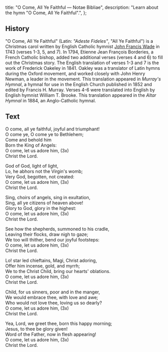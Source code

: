   title: "O Come, All Ye Faithful — Notae Bibliae",
  description: "Learn about the hymn \"O Come, All Ye Faithful\".",
};

<Initial text="O Come, All Ye Faithful" />

## History

"O Come, All Ye Faithful" (Latin: *"Adeste Fideles"*, "All Ye Faithful") is a Christmas carol written by English Catholic hymnist [John Francis Wade](/liturgy/music/composers/john-francis-wade) in 1743 (verses 1-3, 5, and 7). In 1794, Etienne Jean François Borderies, a French Catholic bishop, added two additional verses (verses 4 and 6) to fill out the Christmas story. The English translation of verses 1-3 and 7 is the work of Frederick Oakeley in 1841. Oakley was a translator of Latin hymns during the Oxford movement, and worked closely with John Henry Newman, a leader in the movement. This translation appeared in *Murray's Hymnal*, a hymnal for use in the English Church published in 1852 and edited by Francis H. Murray. Verses 4-6 were trans­lat­ed into Eng­lish by English hymnist Will­iam T. Brooke. This translation appeared in the *Al­tar Hym­nal* in 1884, an Anglo-Catholic hymnal.

## Text

O come, all ye faithful, joyful and triumphant!<br/>
O come ye, O come ye to Bethlehem;<br/>
Come and behold him<br/>
Born the King of Angels:<br/>
O come, let us adore him, (3x)<br/>
Christ the Lord.

God of God, light of light,<br/>
Lo, he abhors not the Virgin's womb;<br/>
Very God, begotten, not created:<br/>
O come, let us adore him, (3x)<br/>
Christ the Lord.

Sing, choirs of angels, sing in exultation,<br/>
Sing, all ye citizens of heaven above!<br/>
Glory to God, glory in the highest:<br/>
O come, let us adore him, (3x)<br/>
Christ the Lord.

See how the shep­herds, summoned to his cra­dle,<br/>
Leaving their flocks, draw nigh to gaze;<br/>
We too will thi­ther, bend our joy­ful foot­steps:<br/>
O come, let us adore him, (3x)<br/>
Christ the Lord.

Lo! star led chief­tains, Magi, Christ ador­ing,<br/>
Offer him in­cense, gold, and myrrh;<br/>
We to the Christ Child, bring our hearts' ob­la­tions.<br/>
O come, let us adore him, (3x)<br/>
Christ the Lord.

Child, for us sin­ners, poor and in the man­ger,<br/>
We would em­brace thee, with love and awe;<br/>
Who would not love thee, loving us so dear­ly?<br/>
O come, let us adore him, (3x)<br/>
Christ the Lord.

Yea, Lord, we greet thee, born this happy morning;<br/>
Jesus, to thee be glory given!<br/>
Word of the Father, now in flesh appearing!<br/>
O come, let us adore him, (3x)<br/>
Christ the Lord.
